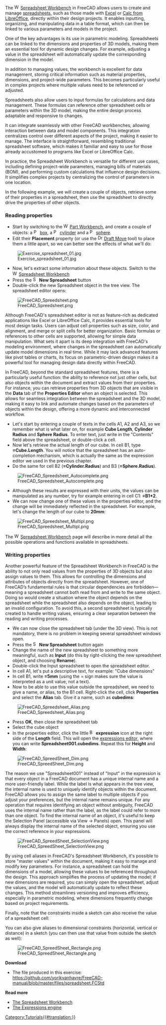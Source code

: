<languages/>
<translate>

<!--T:35-->
{{Docnav
|[[Manual:BIM_modeling|BIM modeling]]
|[[Manual:Creating_FEM_analyses|Creating FEM analyses]]
|[[Manual:Introduction|Manual start]]
|IconC=Crystal_Clear_manual.png
}}

</translate>
{{Manual:TOC}}
<translate>

<!--T:2-->
The [[Image:Workbench_Spreadsheet.svg|16px]] [[Spreadsheet_Workbench|Spreadsheet Workbench]] in FreeCAD allows users to create and manage [https://en.wikipedia.org/wiki/Spreadsheet spreadsheets], such as those made with [https://en.wikipedia.org/wiki/Microsoft_Excel Excel] or [https://en.wikipedia.org/wiki/LibreOffice_Calc Calc from LibreOffice],  directly within their design projects. It enables inputting, organizing, and manipulating data in a table format, which can then be linked to various parameters and models in the project.

<!--T:3-->
One of the key advantages is its use in parametric modeling. Spreadsheets can be linked to the dimensions and properties of 3D models, making them an essential tool for dynamic design changes. For example, adjusting a value in the spreadsheet will automatically update the corresponding dimension in the model.

<!--T:37-->
In addition to managing values, the workbench is excellent for data management, storing critical information such as material properties, dimensions, and project-wide parameters. This becomes particularly useful in complex projects where multiple values need to be referenced or adjusted.

<!--T:38-->
Spreadsheets also allow users to input formulas for calculations and data management. These formulas can reference other spreadsheet cells or parameters within the 3D model, making the entire design process adaptable and responsive to changes.

<!--T:4-->
It can integrate seamlessly with other FreeCAD workbenches, allowing interaction between data and model components. This integration centralizes control over different aspects of the project, making it easier to manage. The interface is straightforward, resembling traditional spreadsheet software, which makes it familiar and easy to use for those already accustomed to programs like Excel or LibreOffice Calc.

<!--T:39-->
In practice, the Spreadsheet Workbench is versatile for different use cases, including defining project-wide parameters, managing bills of materials (BOM), and performing custom calculations that influence design decisions. It simplifies complex projects by centralizing the control of parameters in one location.

<!--T:5-->
In the following example, we will create a couple of objects, retrieve some of their properties in a spreadsheet, then use the spreadsheet to directly drive the properties of other objects.

=== Reading properties === <!--T:6-->

<!--T:7-->
* Start by switching to the [[Image:Workbench_Part.svg|16px]] [[Part_Workbench|Part Workbench]], and create a couple of objects: a [[Image:Part_Box.svg|16px]] [[Part_Box|box]], a [[Image:Part_Cylinder.svg|16px]] [[Part_Cylinder|cylinder]] and a [[Image:Part_Sphere.svg|16px]] [[Part_Sphere|sphere]].
* Edit their '''Placement''' property (or use the [[Image:Draft_Move.svg|16px]] [[Draft_Move|Draft Move]] tool) to place them a little apart, so we can better see the effects of what we'll do:

<!--T:8-->
[[Image:Exercise_spreadsheet_01.jpg]]

<!--T:9-->
* Now, let's extract some information about these objects. Switch to the [[Image:Workbench_Spreadsheet.svg|16px]] [[Spreadsheet_Workbench|Spreadsheet Workbench]]
* Press the [[Image:Spreadsheet_Create.svg|16px]] '''New Spreadsheet''' button
* Double-click the new Spreadsheet object in the tree view. The spreadsheet editor opens:

<!--T:10-->
[[File:FreeCAD Spreedsheet.png]]

<!--T:11-->
Although FreeCAD's spreadsheet editor is not as feature-rich as dedicated applications like Excel or LibreOffice Calc, it provides essential tools for most design tasks. Users can adjust cell properties such as size, color, and alignment, and merge or split cells for better organization. Basic formulas or references to other cells are supported, allowing for simple data manipulation. What sets it apart is its deep integration with FreeCAD's modeling environment, where changes in the spreadsheet can automatically update model dimensions in real time. While it may lack advanced features like pivot tables or charts, its focus on parametric-driven design makes it a powerful tool for managing design data directly within FreeCAD.

<!--T:12-->
In FreeCAD, beyond the standard spreadsheet features, there is a particularly useful function: the ability to reference not just other cells, but also objects within the document and extract values from their properties. For instance, you can retrieve properties from 3D objects that are visible in the '''Data''' tab of the '''Properties Editor''' when an object is selected. This allows for seamless integration between the spreadsheet and the 3D model, making it easy to link and automate changes based on the parameters of objects within the design, offering a more dynamic and interconnected workflow.

<!--T:13-->
* Let's start by entering a couple of texts in the cells A1, A2 and A3, so we remember what is what later on, for example '''Cube Length''', '''Cylinder Radius''' and '''Sphere Radius'''. To enter text, just write in the "Contents" field above the spreadsheet, or double-click a cell.
* Now let's retrieve the actual length of our cube. In cell B1, type '''=Cube.Length'''. You will notice that the spreadsheet has an auto-completion mechanism, which is actually the same as the expression editor we used in the previous chapter.
* Do the same for cell B2 ('''=Cylinder.Radius''') and B3 ('''=Sphere.Radius''').

<!--T:14-->
[[File:FreeCAD Spreedsheet Autocomplete.png]]

<!--T:15-->
* Although these results are expressed with their units, the values can be manipulated as any number, try for example entering in cell C1: '''=B1*2'''.
* We can now change one of these values in the properties editor, and the change will be immediately reflected in the spreadsheet. For example, let's change the length of our cube to '''20mm''':

<!--T:16-->
[[File:FreeCAD Spreedsheet Multipl.png]]

<!--T:17-->
The [[Image:Workbench_Spreadsheet.svg|16px]] [[Spreadsheet_Workbench|Spreadsheet Workbench]] page will describe in more detail all the possible operations and functions available in spreadsheets.

=== Writing properties === <!--T:18-->

<!--T:19-->
Another powerful feature of the Spreadsheet Workbench in FreeCAD is the ability to not only read values from the properties of 3D objects but also assign values to them. This allows for controlling the dimensions and attributes of objects directly from the spreadsheet. However, one of FreeCAD’s fundamental rules is that circular dependencies are forbidden—meaning a spreadsheet cannot both read from and write to the same object. Doing so would create a situation where the object depends on the spreadsheet while the spreadsheet also depends on the object, leading to an invalid configuration. To avoid this, a second spreadsheet is typically created to handle writing values, ensuring a clear separation between the reading and writing processes.

<!--T:20-->
* We can now close the spreadsheet tab (under the 3D view). This is not mandatory, there is no problem in keeping several spreadsheet windows open.
* Press the [[Image:Spreadsheet_Create.svg|16px]] '''New Spreadsheet''' button again
* Change the name of the new spreadsheet to something more meaningful, such as '''Input''' (do this by right-clicking the new spreadsheet object, and choosing '''Rename''').
* Double-click the Input spreadsheet to open the spreadsheet editor.
* In cell A1, let's put a descriptive text, for example: "Cube dimensions"
* In cell B1, write '''=5mm''' (using the = sign makes sure the value is interpreted as a unit value, not a text).
* Now to be able to use this value outside the spreadsheet, we need to give a name, or alias, to the B1 cell.  Right-click the cell, click '''Properties''' and select the '''Alias''' tab. Give it a name, such as '''cubedims''':

<!--T:21-->
[[File:FreeCAD Spreedsheet Alias.png]]

<!--T:22-->
* Press '''OK''', then close the spreadsheet tab
* Select the cube object
* In the properties editor, click the little [[Image:Bound-expression-unset.svg|16px]] '''expression''' icon at the right side of the '''Length''' field. This will open the [[Expressions|expressions editor]], where you can write '''Spreadsheet001.cubedims'''. Repeat this for '''Height''' and '''Width''':

<!--T:23-->
[[File:FreeCAD SpreedSheet Dim.png]]

<!--T:24-->
The reason we use "Spreadsheet001" instead of "Input" in the expression is that every object in a FreeCAD document has a unique internal name and a more user-friendly label. While the label is what appears in the tree view, the internal name is used to uniquely identify objects within the document. FreeCAD allows you to assign the same label to multiple objects if you adjust your preferences, but the internal name remains unique. For any operation that requires identifying an object without ambiguity, FreeCAD uses the internal name rather than the label, as the label could refer to more than one object. To find the internal name of an object, it's useful to keep the Selection Panel (accessible via View → Panels) open. This panel will always display the internal name of the selected object, ensuring you use the correct reference in your expressions.

<!--T:25-->
[[File:FreeCAD SpreedSheet SelectionView.png]]

<!--T:26-->
By using cell aliases in FreeCAD's Spreadsheet Workbench, it's possible to store "master values" within the document, making it easy to manage and modify key parameters. For instance, a spreadsheet can hold the dimensions of a model, allowing these values to be referenced throughout the design. This approach simplifies the process of updating the model; if new dimensions are required, you can simply open the spreadsheet, adjust the values, and the model will automatically update to reflect these changes. This method streamlines versioning and improves efficiency, especially in parametric modeling, where dimensions frequently change based on project requirements.

<!--T:27-->
Finally, note that the constraints inside a sketch can also receive the value of a spreadsheet cell:

<!--T:28-->
You can also give aliases to dimensional constraints (horizontal, vertical or distance)  in a sketch (you can then use that value from outside the sketch as well):

<!--T:29-->
[[File:FreeCAD SpreedSheet Rectangle.png]]

<!--T:30-->
'''Download'''

<!--T:31-->
* The file produced in this exercise: https://github.com/yorikvanhavre/FreeCAD-manual/blob/master/files/spreadsheet.FCStd

<!--T:32-->
'''Read more'''

<!--T:33-->
* [[Spreadsheet_Workbench|The Spreadsheet Workbench]]
* [[Expressions|The Expressions engine]]


<!--T:36-->
{{Docnav
|[[Manual:BIM_modeling|BIM modeling]]
|[[Manual:Creating_FEM_analyses|Creating FEM analyses]]
|[[Manual:Introduction|Manual start]]
|IconC=Crystal_Clear_manual.png
}}

</translate>
[[Category:Tutorials{{#translation:}}]]